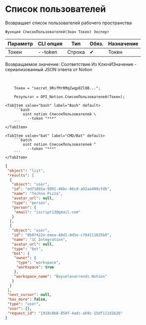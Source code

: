 ﻿---
sidebar_position: 1
description: Список пользователей и другие функции для работы с Notion в Открытом пакете интеграций - бесплатной open-source библиотеке интеграций для 1С:Предприятие 8, OneScript и CLI
keywords: [1C, 1С, 1С:Предприятие, 1С:Предприятие 8.3, API, Интеграция, Сервисы, Обмен, OneScript, CLI, Notion]
---


# Список пользователей
 Возвращает список пользователей рабочего пространства



`Функция СписокПользователей(Знач Токен) Экспорт`

  | Параметр | CLI опция | Тип | Обяз. | Назначение |
  |-|-|-|-|-|
  | Токен | --token | Строка | &#x2714; | Токен |

  
  Возвращаемое значение:   Соответствие Из КлючИЗначение - сериализованный JSON ответа от Notion

<br/>




```bsl title="Пример использования для 1С:Предприятие/OneScript"
    Токен = "secret_9RsfMrRMqZwqp0Zl0B...";

    Результат = OPI_Notion.СписокПользователей(Токен);
```
    

 <Tabs>
  
    <TabItem value="bash" label="Bash" default>
        ```bash
            oint notion СписокПользователей \
              --token "***"
        ```
    </TabItem>
  
    <TabItem value="bat" label="CMD/Bat" default>
        ```batch
            oint notion СписокПользователей ^
              --token "***"
        ```
    </TabItem>
</Tabs>


```json title="Результат"
{
 "object": "list",
 "results": [
  {
   "object": "user",
   "id": "ed71865a-9891-46bc-86cd-a92aa499cfdb",
   "name": "Techno Pizza",
   "avatar_url": null,
   "type": "person",
   "person": {
    "email": "iscript13@gmail.com"
   }
  },
  {
   "object": "user",
   "id": "8b07422e-eeea-40d1-8d5e-c784211825b0",
   "name": "1C Integration",
   "avatar_url": null,
   "type": "bot",
   "bot": {
    "owner": {
     "type": "workspace",
     "workspace": true
    },
    "workspace_name": "Bayselonarrends Notion"
   }
  }
 ],
 "next_cursor": null,
 "has_more": false,
 "type": "user",
 "user": {},
 "request_id": "1918c0b8-859f-4adc-ab9c-15df111d1b26"
}
```
